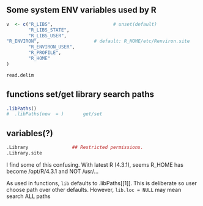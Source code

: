 ## Some system ENV variables used by R
```r

v  <- c("R_LIBS",                      # unset(default)
        "R_LIBS_STATE",
        "R_LIBS_USER",
"R_ENVIRON",                    # default: R_HOME/etc/Renviron.site
        "R_ENVIRON_USER",
        "R_PROFILE",
        "R_HOME"
)

read.delim


```

## functions set/get library search paths
```r
.libPaths()
#  .libPaths(new  = )       get/set 
```

## variables(?)
```r
.Library                ## Restricted permissions.
.Library.site
```

I find some of this confusing.
With latest R (4.3.1), seems R_HOME has become /opt/R/4.3.1 and NOT /usr/...

As used in functions, `lib` defaults to .libPaths[[1]].  This is deliberate so user choose path over other defaults.
However, `lib.loc = NULL` may mean search ALL paths

```r
```




